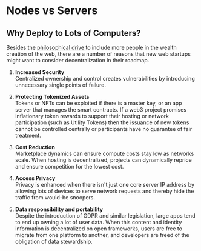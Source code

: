 
# Nodes vs Servers

<Description
  text="Decentralization sounds good philosophically, but it's also just better
  design."
/>

## Why Deploy to Lots of Computers?

Besides the [philosophical drive ](/concepts/koii-summary/philosophy)to include more people in the wealth creation of the web, there are a number of reasons that new web startups might want to consider decentralization in their roadmap.&#x20;

1. **Increased Security**<br/>
   Centralized ownership and control creates vulnerabilities by introducing unnecessary single points of failure.

2. **Protecting Tokenized Assets**<br/>
   Tokens or NFTs can be exploited if there is a master key, or an app server that manages the smart contracts. If a web3 project promises inflationary token rewards to support their hosting or network participation (such as Utility Tokens) then the issuance of new tokens cannot be controlled centrally or participants have no guarantee of fair treatment. 

3. **Cost Reduction**<br/>
   Marketplace dynamics can ensure compute costs stay low as networks scale. When hosting is decentralized, projects can dynamically reprice and ensure competition for the lowest cost. 

4. **Access Privacy**<br/>
   Privacy is enhanced when there isn't just one core server IP address by allowing lots of devices to serve network requests and thereby hide the traffic from would-be snoopers.

5. **Data responsibility and portability**<br/>
   Despite the introduction of GDPR and similar legislation, large apps tend to end up owning a lot of user data. When this content and identity information is decentralized on open frameworks, users are free to migrate from one platform to another, and developers are freed of the obligation of data stewardship.&#x20;
